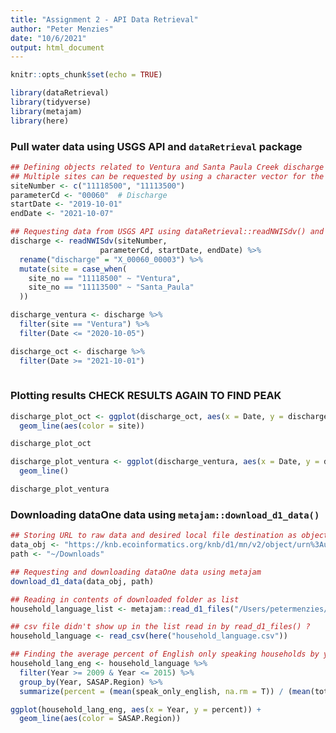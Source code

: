```yaml
---
title: "Assignment 2 - API Data Retrieval"
author: "Peter Menzies"
date: "10/6/2021"
output: html_document
---
```


```r
knitr::opts_chunk$set(echo = TRUE)

library(dataRetrieval)
library(tidyverse)
library(metajam)
library(here)


```

### Pull water data using USGS API and `dataRetrieval` package

```r
## Defining objects related to Ventura and Santa Paula Creek discharge based on USGS data-naming system
## Multiple sites can be requested by using a character vector for the sitNumbers argument
siteNumber <- c("11118500", "11113500")
parameterCd <- "00060"  # Discharge
startDate <- "2019-10-01"  
endDate <- "2021-10-07" 
```

```r
## Requesting data from USGS API using dataRetrieval::readNWISdv() and storing resultant dataframe
discharge <- readNWISdv(siteNumber, 
                    parameterCd, startDate, endDate) %>% 
  rename("discharge" = "X_00060_00003") %>% 
  mutate(site = case_when(
    site_no == "11118500" ~ "Ventura",
    site_no == "11113500" ~ "Santa_Paula"
  ))

discharge_ventura <- discharge %>% 
  filter(site == "Ventura") %>%
  filter(Date <= "2020-10-05")

discharge_oct <- discharge %>% 
  filter(Date >= "2021-10-01")
  
```

### Plotting results **CHECK RESULTS AGAIN TO FIND PEAK**

```r
discharge_plot_oct <- ggplot(discharge_oct, aes(x = Date, y = discharge)) +
  geom_line(aes(color = site))

discharge_plot_oct

discharge_plot_ventura <- ggplot(discharge_ventura, aes(x = Date, y = discharge)) +
  geom_line()

discharge_plot_ventura
```

### Downloading dataOne data using `metajam::download_d1_data()`

```r
## Storing URL to raw data and desired local file destination as objects to use as arguments in our download_d1_data() function
data_obj <- "https://knb.ecoinformatics.org/knb/d1/mn/v2/object/urn%3Auuid%3A7fc6f6db-c5ea-426a-a743-1f2edafb43b8"
path <- "~/Downloads"
```

```r
## Requesting and downloading dataOne data using metajam
download_d1_data(data_obj, path)
```

```r
## Reading in contents of downloaded folder as list
household_language_list <- metajam::read_d1_files("/Users/petermenzies/Downloads/doi_10.5063_F1CJ8BPH__household_language__csv")

## csv file didn't show up in the list read in by read_d1_files() ?
household_language <- read_csv(here("household_language.csv"))

## Finding the average percent of English only speaking households by year at the state level
household_lang_eng <- household_language %>% 
  filter(Year >= 2009 & Year <= 2015) %>% 
  group_by(Year, SASAP.Region) %>% 
  summarize(percent = (mean(speak_only_english, na.rm = T)) / (mean(total, na.rm = T)) * 100)

ggplot(household_lang_eng, aes(x = Year, y = percent)) +
  geom_line(aes(color = SASAP.Region))
```

